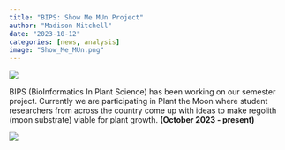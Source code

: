 ```yaml
---
title: "BIPS: Show Me MUn Project"
author: "Madison Mitchell"
date: "2023-10-12"
categories: [news, analysis]
image: "Show_Me_MUn.png"
---
```


![](Show_Me_MUn.png){fig-align="center"}

BIPS (BioInformatics In Plant Science) has been working on our semester project. Currently we are participating in Plant the Moon where student researchers from across the country come up with ideas to make regolith (moon substrate) viable for plant growth. **(October 2023 - present)**

![](SMM_pots.jpg){fig-align="center"}
